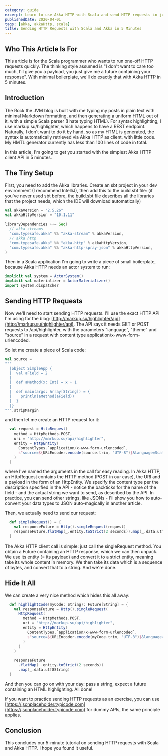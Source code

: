 ```yaml
---
category: guide
excerpt: Learn to use Akka HTTP with Scala and send HTTP requests in just a few minutes with the Akka HTTP server DSL
publishedDate: 2020-04-01
tags: [akka, akkaHttp, scala]
title: Sending HTTP Requests with Scala and Akka in 5 Minutes
---
```


## Who This Article Is For

This article is for the Scala programmer who wants to run one-off HTTP requests quickly. The thinking style assumed is "I don't want to care too much, I'll give you a payload, you just give me a future containing your response". With minimal boilerplate, we'll do exactly that with Akka HTTP in 5 minutes.

## Introduction

The Rock the JVM blog is built with me typing my posts in plain text with minimal Markdown formatting, and then generating a uniform HTML out of it, with a simple Scala parser (I hate typing HTML). For syntax highlighting, I use markup.su/highlighter, which happens to have a REST endpoint. Naturally, I don't want to do it by hand, so as my HTML is generated, the syntax is automatically retrieved via Akka HTTP as client, with little code. My HMTL generator currently has less than 100 lines of code in total.

In this article, I'm going to get you started with the simplest Akka HTTP client API in 5 minutes.

## The Tiny Setup

First, you need to add the Akka libraries. Create an sbt project in your dev environment (I recommend IntelliJ), then add this to the build.sbt file:
(if you've never used sbt before, the build.sbt file describes all the libraries that the project needs, which the IDE will download automatically)

```scala
val akkaVersion = "2.5.26"
val akkaHttpVersion = "10.1.11"

libraryDependencies ++= Seq(
  // akka streams
  "com.typesafe.akka" %% "akka-stream" % akkaVersion,
  // akka http
  "com.typesafe.akka" %% "akka-http" % akkaHttpVersion,
  "com.typesafe.akka" %% "akka-http-spray-json" % akkaHttpVersion,
)
```

Then in a Scala application I'm going to write a piece of small boilerplate, because Akka HTTP needs an actor system to run:

```scala
implicit val system = ActorSystem()
implicit val materializer = ActorMaterializer()
import system.dispatcher
```

## Sending HTTP Requests

Now we'll need to start sending HTTP requests. I'll use the exact HTTP API I'm using for the blog: [http://markup.su/highlighter/api](http://markup.su/highlighter/api). The API says it needs GET or POST requests to /api/highlighter, with the parameters "language", "theme" and "source" in a request with content type application/x-www-form-urlencoded.

So let me create a piece of Scala code:

```scala
val source =
"""
  |object SimpleApp {
  |  val aField = 2
  |
  |  def aMethod(x: Int) = x + 1
  |
  |  def main(args: Array[String]) = {
  |    println(aMethod(aField))
  |  }
  |}
""".stripMargin
```

and then let me create an HTTP request for it:

```scala
  val request = HttpRequest(
    method = HttpMethods.POST,
    uri = "http://markup.su/api/highlighter",
    entity = HttpEntity(
      ContentTypes.`application/x-www-form-urlencoded`,
      s"source=${URLEncoder.encode(source.trim, "UTF-8")}&language=Scala&theme=Sunburst"
    )
  )
```

where I've named the arguments in the call for easy reading. In Akka HTTP, an HttpRequest contains the HTTP method (POST in our case), the URI and a payload in the form of an HttpEntity. We specify the content type per the description specified in the API - notice the backticks for the name of the field - and the actual string we want to send, as described by the API. In practice, you can send other strings, like JSONs - I'll show you how to auto-convert your data types to JSON auto-magically in another article.

Then, we actually need to send our request:

```scala
  def simpleRequest() = {
    val responseFuture = Http().singleRequest(request)
    responseFuture.flatMap(_.entity.toStrict(2 seconds)).map(_.data.utf8String).foreach(println)
  }
```

The Akka HTTP client call is simple: just call the singleRequest method. You obtain a Future containing an HTTP response, which we can then unpack. We use its entity (= its payload) and convert it to a strict entity, meaning take its whole content in memory. We then take its data which is a sequence of bytes, and convert that to a string. And we're done.

## Hide It All

We can create a very nice method which hides this all away:

```scala
  def highlightCode(myCode: String): Future[String] = {
    val responseFuture = Http().singleRequest(
      HttpRequest(
        method = HttpMethods.POST,
        uri = "http://markup.su/api/highlighter",
        entity = HttpEntity(
          ContentTypes.`application/x-www-form-urlencoded`,
          s"source=${URLEncoder.encode(myCode.trim, "UTF-8")}&language=Scala&theme=Sunburst"
        )
      )
    )

    responseFuture
      .flatMap(_.entity.toStrict(2 seconds))
      .map(_.data.utf8String)
  }
```

And then you can go on with your day: pass a string, expect a future containing an HTML highlighting. All done!

If you want to practice sending HTTP requests as an exercise, you can use [https://jsonplaceholder.typicode.com](https://jsonplaceholder.typicode.com) for dummy APIs, the same principle applies.

## Conclusion

This concludes our 5-minute tutorial on sending HTTP requests with Scala and Akka HTTP. I hope you found it useful.
